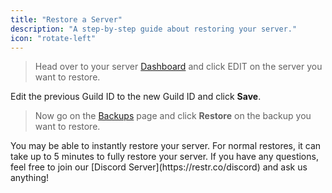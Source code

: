 ```yaml
---
title: "Restore a Server"
description: "A step-by-step guide about restoring your server."
icon: "rotate-left"
---
```


> Head over to your server [Dashboard](https://restorecord.com/dashboard/servers) and click EDIT on the server you want to restore.

Edit the previous Guild ID to the new Guild ID and click **Save**.

> Now go on the [Backups](https://restorecord.com/dashboard/backups) page and click **Restore** on the backup you want to restore.

<Note>
    You may be able to instantly restore your server.
</Note>

<Warning>
    For normal restores, it can take up to 5 minutes to fully restore your server.
</Warning>

<Info>
  <Card title="Any Questions?" icon="question" href="https://restr.co/discord">
    If you have any questions, feel free to join our [Discord Server](https://restr.co/discord) and ask us anything!
  </Card>
</Info>
